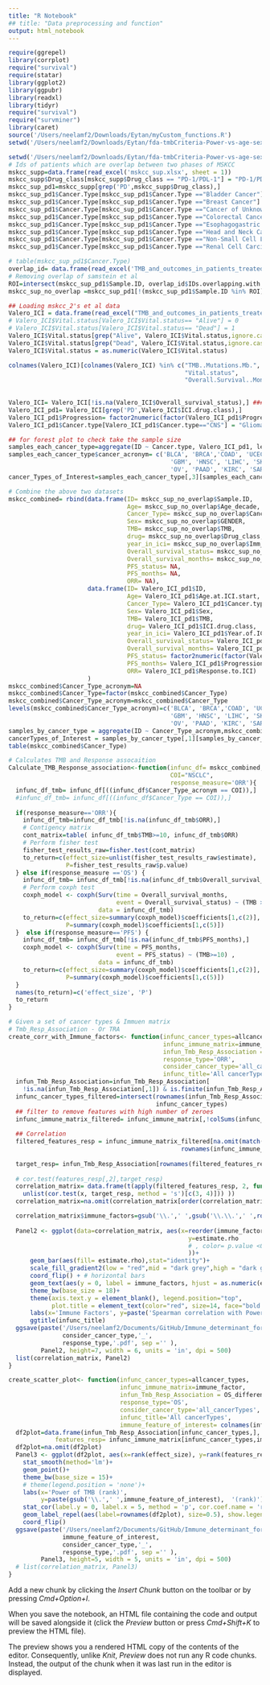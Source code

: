```yaml
---
title: "R Notebook"
## title: "Data preprocessing and function"
output: html_notebook
---
```

<!-- Libraries -->
```r
require(ggrepel)
library(corrplot)
require("survival")
require(statar)
library(ggplot2)
library(ggpubr)
library(readxl)
library(tidyr)
require("survival")
require("survminer")
library(caret)
source('/Users/neelamf2/Downloads/Eytan/myCustom_functions.R')
setwd('/Users/neelamf2/Downloads/Eytan/fda-tmbCriteria-Power-vs-age-sex/Data/')
```
<!-- Load & Preprocess data -->
```r
setwd('/Users/neelamf2/Downloads/Eytan/fda-tmbCriteria-Power-vs-age-sex/Data/')
# Ids of patients which are overlap between two phases of MSKCC
mskcc_supp=data.frame(read_excel('mskcc_sup.xlsx', sheet = 1))
mskcc_supp$Drug_class[mskcc_supp$Drug_class == "PD-1/PDL-1"] = "PD-1/PD-L1"
mskcc_sup_pd1=mskcc_supp[grep('PD',mskcc_supp$Drug_class),]
mskcc_sup_pd1$Cancer.Type[mskcc_sup_pd1$Cancer.Type =="Bladder Cancer"] = "Bladder"
mskcc_sup_pd1$Cancer.Type[mskcc_sup_pd1$Cancer.Type =="Breast Cancer"] = "Breast"
mskcc_sup_pd1$Cancer.Type[mskcc_sup_pd1$Cancer.Type =="Cancer of Unknown Primary"] = "Unknown primary"
mskcc_sup_pd1$Cancer.Type[mskcc_sup_pd1$Cancer.Type =="Colorectal Cancer"] = "Colorectal"
mskcc_sup_pd1$Cancer.Type[mskcc_sup_pd1$Cancer.Type =="Esophagogastric Cancer"] = "Esophageal"
mskcc_sup_pd1$Cancer.Type[mskcc_sup_pd1$Cancer.Type =="Head and Neck Cancer"] = "Head & Neck"
mskcc_sup_pd1$Cancer.Type[mskcc_sup_pd1$Cancer.Type =="Non-Small Cell Lung Cancer"] = "NSCLC"
mskcc_sup_pd1$Cancer.Type[mskcc_sup_pd1$Cancer.Type =="Renal Cell Carcinoma"] = "Renal"

# table(mskcc_sup_pd1$Cancer.Type)
overlap_id= data.frame(read_excel('TMB_and_outcomes_in_patients_treated_with_ICI_valero.xlsx', sheet = 2))
# Removing overlap of samstein et al
ROI=intersect(mskcc_sup_pd1$Sample.ID, overlap_id$IDs.overlapping.with.Samstein.dataset)
mskcc_sup_no_overlap =mskcc_sup_pd1[!(mskcc_sup_pd1$Sample.ID %in% ROI),]

## Loading mskcc_2's et al data
Valero_ICI = data.frame(read_excel("TMB_and_outcomes_in_patients_treated_with_ICI_valero.xlsx", sheet = 1))
# Valero_ICI$Vital.status[Valero_ICI$Vital.status== "Alive"] = 0
# Valero_ICI$Vital.status[Valero_ICI$Vital.status== "Dead"] = 1
Valero_ICI$Vital.status[grep("Alive", Valero_ICI$Vital.status,ignore.case = T)] = 0
Valero_ICI$Vital.status[grep("Dead", Valero_ICI$Vital.status,ignore.case = T)] = 1
Valero_ICI$Vital.status = as.numeric(Valero_ICI$Vital.status)

colnames(Valero_ICI)[colnames(Valero_ICI) %in% c("TMB..Mutations.Mb.", 
                                                 "Vital.status", 
                                                 "Overall.Survival..Months.")] <- c("TMB",
                                                                                    "Overall_survival_status",
                                                                                    "Overall_survival_months")
Valero_ICI= Valero_ICI[!is.na(Valero_ICI$Overall_survival_status),] ### removing Na values of survival status
Valero_ICI_pd1= Valero_ICI[grep('PD',Valero_ICI$ICI.drug.class),]
Valero_ICI_pd1$Progression= factor2numeric(factor(Valero_ICI_pd1$Progression, labels =  c('0', '1')))
Valero_ICI_pd1$Cancer.type[Valero_ICI_pd1$Cancer.type=="CNS"] = "Glioma"

## for forest plot to check take the sample size
samples_each_cancer_type=aggregate(ID ~ Cancer.type, Valero_ICI_pd1, length)
samples_each_cancer_type$cancer_acronym= c('BLCA', 'BRCA','COAD', 'UCEC', 'ESCA', 'STAD',
                                             'GBM', 'HNSC', 'LIHC', 'SKCM', 'MESO','NSCLC',
                                             'OV', 'PAAD', 'KIRC', 'SARC', 'SCLC', 'Unknown-Primary')
cancer_Types_of_Interest=samples_each_cancer_type[,3][samples_each_cancer_type[,2]>1]

# Combine the above two datasets
mskcc_combined= rbind(data.frame(ID= mskcc_sup_no_overlap$Sample.ID,
                                 Age= mskcc_sup_no_overlap$Age_decade,
                                 Cancer_Type= mskcc_sup_no_overlap$Cancer.Type,
                                 Sex= mskcc_sup_no_overlap$GENDER,
                                 TMB= mskcc_sup_no_overlap$TMB,
                                 drug= mskcc_sup_no_overlap$Drug_class,## removed MSI information
                                 year_in_ici= mskcc_sup_no_overlap$Imm_yearbin,
                                 Overall_survival_status= mskcc_sup_no_overlap$SURVIVAL_EVENT,
                                 Overall_survival_months= mskcc_sup_no_overlap$SURVIVAL_MONTHS,
                                 PFS_status= NA,
                                 PFS_months= NA,
                                 ORR= NA), 
                      data.frame(ID= Valero_ICI_pd1$ID,
                                 Age= Valero_ICI_pd1$Age.at.ICI.start,
                                 Cancer_Type= Valero_ICI_pd1$Cancer.type,
                                 Sex= Valero_ICI_pd1$Sex,
                                 TMB= Valero_ICI_pd1$TMB,
                                 drug= Valero_ICI_pd1$ICI.drug.class,
                                 year_in_ici= Valero_ICI_pd1$Year.of.ICI.treatment.start,
                                 Overall_survival_status= Valero_ICI_pd1$Overall_survival_status,
                                 Overall_survival_months= Valero_ICI_pd1$Overall_survival_months,
                                 PFS_status= factor2numeric(factor(Valero_ICI_pd1$Progression, labels =  c('0', '1'))),
                                 PFS_months= Valero_ICI_pd1$Progression.Free.Survival..Months.,
                                 ORR= Valero_ICI_pd1$Response.to.ICI)
                      )
mskcc_combined$Cancer_Type_acronym=NA
mskcc_combined$Cancer_Type=factor(mskcc_combined$Cancer_Type)
mskcc_combined$Cancer_Type_acronym=mskcc_combined$Cancer_Type
levels(mskcc_combined$Cancer_Type_acronym)=c('BLCA', 'BRCA','COAD', 'UCEC', 'ESCA', 'STAD',
                                             'GBM', 'HNSC', 'LIHC', 'SKCM', 'MESO','NSCLC',
                                             'OV', 'PAAD', 'KIRC', 'SARC', 'SCLC', 'Unknown-Primary')
samples_by_cancer_type = aggregate(ID ~ Cancer_Type_acronym,mskcc_combined, length)
cancerTypes_of_Interest = samples_by_cancer_type[,1][samples_by_cancer_type[,2]> 1]
table(mskcc_combined$Cancer_Type)
```


<!-- Functions needed-->
```r
# Calculates TMB and Response assocaition
Calculate_TMB_Response_association<-function(infunc_df= mskcc_combined,
                                             COI="NSCLC",
                                             response_measure='ORR'){
  infunc_df_tmb= infunc_df[((infunc_df$Cancer_Type_acronym == COI)),]
  #infunc_df_tmb= infunc_df[((infunc_df$Cancer_Type == COI)),]
  
  if(response_measure=='ORR'){
    infunc_df_tmb=infunc_df_tmb[!is.na(infunc_df_tmb$ORR),]
    # Contigency matrix
    cont_matrix=table( infunc_df_tmb$TMB>=10, infunc_df_tmb$ORR)
    # Perform fisher test
    fisher_test_results_raw=fisher.test(cont_matrix)
    to_return=c(effect_size=unlist(fisher_test_results_raw$estimate),
                P=fisher_test_results_raw$p.value)
  } else if(response_measure =='OS') {
    infunc_df_tmb= infunc_df_tmb[!is.na(infunc_df_tmb$Overall_survival_months),]
    # Perform coxph test
    coxph_model <- coxph(Surv(time = Overall_survival_months,
                              event = Overall_survival_status) ~ (TMB >= 10) ,
                         data = infunc_df_tmb)
    to_return=c(effect_size=summary(coxph_model)$coefficients[1,c(2)],
                P=summary(coxph_model)$coefficients[1,c(5)])
  }  else if(response_measure=='PFS') {
    infunc_df_tmb= infunc_df_tmb[!is.na(infunc_df_tmb$PFS_months),]
    coxph_model <- coxph(Surv(time = PFS_months,
                              event = PFS_status) ~ (TMB>=10) ,
                         data = infunc_df_tmb)
    to_return=c(effect_size=summary(coxph_model)$coefficients[1,c(2)],
                P=summary(coxph_model)$coefficients[1,c(5)])
  }
  names(to_return)=c('effect_size', 'P')
  to_return
}
```

```r
# Given a set of cancer types & Immuen matrix
# Tmb_Resp_Association - Or TRA
create_corr_with_Immune_factors<- function(infunc_cancer_types=allcancer_types,
                                           infunc_immune_matrix=immune_factor,
                                           infun_Tmb_Resp_Association = ORR_difference,
                                           response_type='ORR',
                                           consider_cancer_type='all_cancerTypes', 
                                           infunc_title='All cancerTypes'){
  infun_Tmb_Resp_Association=infun_Tmb_Resp_Association[
    !is.na(infun_Tmb_Resp_Association[,1]) & is.finite(infun_Tmb_Resp_Association[,1]),]
  infunc_cancer_types_filtered=intersect(rownames(infun_Tmb_Resp_Association),
                                         infunc_cancer_types)
  ## filter to remove features with high number of zeroes
  infunc_immune_matrix_filtered= infunc_immune_matrix[,!colSums(infunc_immune_matrix!= 0) <= 8]
  
  ## Correlation
  filtered_features_resp = infunc_immune_matrix_filtered[na.omit(match(infunc_cancer_types_filtered,
                                                rownames(infunc_immune_matrix_filtered))),]
  
  target_resp= infun_Tmb_Resp_Association[rownames(filtered_features_resp),'effect_size']
  
  # cor.test(features_resp[,2],target_resp)
  correlation_matrix= data.frame(t(apply(filtered_features_resp, 2, function(x)
    unlist(cor.test(x, target_resp, method = 's')[c(3, 4)])) ))
  correlation_matrix=na.omit(correlation_matrix[order(correlation_matrix[,2],decreasing = T),])

  correlation_matrix$immune_factors=gsub('\\.',' ',gsub('\\.\\.',' ',rownames(correlation_matrix)))
    
  Panel2 <- ggplot(data=correlation_matrix, aes(x=reorder(immune_factors, estimate.rho),
                                                  y=estimate.rho
                                                  # , color= p.value <0.05
                                                  ))+
      geom_bar(aes(fill= estimate.rho),stat="identity")+
      scale_fill_gradient2(low = "red",mid = "dark grey",high = "dark green")+
      coord_flip() + # horizontal bars  
      geom_text(aes(y = 0, label = immune_factors, hjust = as.numeric(estimate.rho > 0))) +  # label text based on value
      theme_bw(base_size = 18)+
      theme(axis.text.y = element_blank(), legend.position="top",
            plot.title = element_text(color="red", size=14, face="bold.italic"))+
      labs(x='Immune Factors', y=paste('Spearman correlation with Power of TMB \n(using ',response_type,')',sep='' ))+
      ggtitle(infunc_title)
  ggsave(paste('/Users/neelamf2/Documents/GitHub/Immune_determinant_for_power_of_TMB/Result_fgures/tmb-responseVSTME_factors',
               consider_cancer_type,'_',
               response_type,'.pdf', sep ='' ),
         Panel2, height=7, width = 6, units = 'in', dpi = 500)
  list(correlation_matrix, Panel2)
}
```

```r
create_scatter_plot<- function(infunc_cancer_types=allcancer_types,
                               infunc_immune_matrix=immune_factor,
                               infun_Tmb_Resp_Association = OS_difference,
                               response_type='OS',
                               consider_cancer_type='all_cancerTypes', 
                               infunc_title='All cancerTypes',
                               immune_feature_of_interest= colnames(infunc_immune_matrix)[37]){
  df2plot=data.frame(infun_Tmb_Resp_Association[infunc_cancer_types,],
             features_resp= infunc_immune_matrix[infunc_cancer_types,immune_feature_of_interest])
  df2plot=na.omit(df2plot)
  Panel3 <- ggplot(df2plot, aes(x=rank(effect_size), y=rank(features_resp), size= -log(P, 10) )) + 
    stat_smooth(method='lm')+
    geom_point()+
    theme_bw(base_size = 15)+
    # theme(legend.position = 'none')+
    labs(x='Power of TMB (rank)',
         y=paste(gsub('\\.',' ',immune_feature_of_interest),  '(rank)'), size='-log10(P)')+
    stat_cor(label.y = 0, label.x = 5, method = 'p', cor.coef.name = 'rho', size=5)+
    geom_label_repel(aes(label=rownames(df2plot), size=0.5), show.legend = F)+
    coord_flip()
  ggsave(paste('/Users/neelamf2/Documents/GitHub/Immune_determinant_for_power_of_TMB/Result_fgures/tmb-responseVS',
               immune_feature_of_interest,
               consider_cancer_type,'_',
               response_type,'.pdf', sep ='' ),
         Panel3, height=5, width = 5, units = 'in', dpi = 500)
  # list(correlation_matrix, Panel3)
}
```


Add a new chunk by clicking the *Insert Chunk* button on the toolbar or by pressing *Cmd+Option+I*.

When you save the notebook, an HTML file containing the code and output will be saved alongside it (click the *Preview* button or press *Cmd+Shift+K* to preview the HTML file). 

The preview shows you a rendered HTML copy of the contents of the editor. Consequently, unlike *Knit*, *Preview* does not run any R code chunks. Instead, the output of the chunk when it was last run in the editor is displayed.

